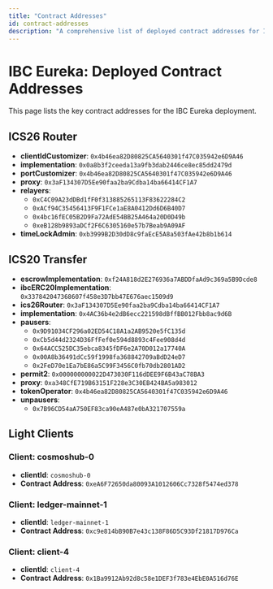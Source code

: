 ```yaml
---
title: "Contract Addresses"
id: contract-addresses
description: "A comprehensive list of deployed contract addresses for IBC Eureka, including ICS26 Router, ICS20 Transfer, and Light Client details."
---
```


# IBC Eureka: Deployed Contract Addresses

This page lists the key contract addresses for the IBC Eureka deployment.

## ICS26 Router

- **clientIdCustomizer**: `0x4b46ea82D80825CA5640301f47C035942e6D9A46`
- **implementation**: `0x0a8b3f2ceeda13a9fb3dab2446ce8ec85dd2479d`
- **portCustomizer**: `0x4b46ea82D80825CA5640301f47C035942e6D9A46`
- **proxy**: `0x3aF134307D5Ee90faa2ba9Cdba14ba66414CF1A7`
- **relayers**:
  - `0xC4C09A23dDBd1fF0f313885265113F83622284C2`
  - `0xACf94C35456413F9F1FCe1aE8A0412Dd6D6B40D7`
  - `0x4bc16fEC05B2D9Fa72AdE54BB25A464a20D0D49b`
  - `0xeB128b9893aDCf2F6C6305160e57b7Beab9A09AF`
- **timeLockAdmin**: `0xb3999B2D30dD8c9faEcE5A8a503fAe42b8b1b614`

## ICS20 Transfer

- **escrowImplementation**: `0xf24A818d2E276936a7ABDDfaAd9c369a5B9Dcde8`
- **ibcERC20Implementation**: `0x337842047368607f458e3D7bb47E676aec1509d9`
- **ics26Router**: `0x3aF134307D5Ee90faa2ba9Cdba14ba66414CF1A7`
- **implementation**: `0x4AC36b4e2dB6ecc221598dBffBB012Fbb8ac9d6B`
- **pausers**:
  - `0x9D91034CF296a02ED54C18A1a2AB9520e5fC135d`
  - `0xCb5d44d2324D36FfFef0e594d8893c4Fee908d4d`
  - `0x64ACC525DC35ebca8345fDF6e2A70D012a17740A`
  - `0x00A8b36491dCc59f1998fa368842709aBdD24eD7`
  - `0x2FeD70e1Ea7bE86a5C99F3456C0fb70db2801AD2`
- **permit2**: `0x000000000022D473030F116dDEE9F6B43aC78BA3`
- **proxy**: `0xa348CfE719B63151F228e3C30EB424BA5a983012`
- **tokenOperator**: `0x4b46ea82D80825CA5640301f47C035942e6D9A46`
- **unpausers**:
  - `0x7B96CD54aA750EF83ca90eA487e0bA321707559a`

## Light Clients

### Client: cosmoshub-0

- **clientId**: `cosmoshub-0`
- **Contract Address**: `0xeA6F72650da80093A1012606Cc7328f5474ed378`

### Client: ledger-mainnet-1

- **clientId**: `ledger-mainnet-1`
- **Contract Address**: `0xc9e814bB90B7e43c138F86D5C93Df21817D976Ca`

### Client: client-4

- **clientId**: `client-4`
- **Contract Address**: `0x1Ba9912Ab92d8c58e1DEF3f783e4EbE0A516d76E` 